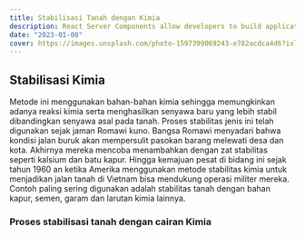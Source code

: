 ```yaml
---
title: Stabilisasi Tanah dengan Kimia
description: React Server Components allow developers to build applications that span the server and client.
date: "2023-01-08"
cover: https://images.unsplash.com/photo-1597399069243-e782acdca4d6?ixlib=rb-4.0.3&ixid=M3wxMjA3fDB8MHxwaG90by1wYWdlfHx8fGVufDB8fHx8fA%3D%3D&auto=format&fit=crop&w=2070&q=80
---
```


## Stabilisasi Kimia

Metode ini menggunakan bahan-bahan kimia sehingga memungkinkan adanya reaksi kimia serta menghasilkan senyawa baru yang lebih stabil dibandingkan senyawa asal pada tanah. Proses stabilitas jenis ini telah digunakan sejak jaman Romawi kuno. Bangsa Romawi menyadari bahwa kondisi jalan buruk akan mempersulit pasokan barang melewati desa dan kota. Akhirnya mereka mencoba menambahkan dengan zat stabilitas seperti kalsium dan batu kapur. Hingga kemajuan pesat di bidang ini sejak tahun 1960 an ketika Amerika menggunakan metode stabilitas kimia untuk menjadikan jalan tanah di Vietnam bisa mendukung operasi militer mereka. Contoh paling sering digunakan adalah stabilitas tanah dengan bahan kapur, semen, garam dan larutan kimia lainnya.

### Proses stabilisasi tanah dengan cairan Kimia

<BlogImage
  src="/blog-post-4.jpg"
  description="Kondisi sebelum distabilisasi, pelevelan sangat penting sebelum dilakukan proses stabilisasi"
  width="718"
  height="404"
  alt="Image"
/>
<BlogImage
  src="/blog-post-4.jpg"
  description="Pencampuran cairan kimia dengan air dalam tangki air, Perbandingan cairan kimia dengan air tergantung dengan uji lab kondisi tanah dan jenis bahan kimia yang digunakan"
  width="718"
  height="404"
  alt="Image"
/>
<BlogImage
  src="/blog-post-4.jpg"
  description="Proses mixing, cairan kimia yang sudah dicampur didalam tangki air dimixing dengan tanah dengan menggunakan Reclaming Mixer"
  width="718"
  height="404"
  alt="Image"
/>
<BlogImage
  src="/blog-post-4.jpg"
  description="Pemadatan tanah yang sudah selasai di mixing menggunakan vibro padfoot"
  width="718"
  height="404"
  alt="Image"
/>
<BlogImage
  src="/blog-post-4.jpg"
  description="Perataan serta pelevelan jalan menggunakan Greder pada tanah  yang sudah di mixing, guna mendapatkan level jalan yang di ingginkan"
  width="718"
  height="404"
  alt="Image"
/>
<BlogImage
  src="/blog-post-4.jpg"
  description="Proses terakhir adalah memadatkan bandan jalan menggunakan Vibro smooth untuk mendapatkan kepadatan jalan yang baik"
  width="718"
  height="404"
  alt="Image"
/>
<BlogImage
  src="/blog-post-4.jpg"
  description="Badan jalan yang sudah selesai distabilisasi secara visual ada terlihat mengkilap dan pori-pori di permukaan tanah akan tertutup dan akan lebih keras dari kondisi awal sebelum distabilisasi."
  width="718"
  height="404"
  alt="Image"
/>
